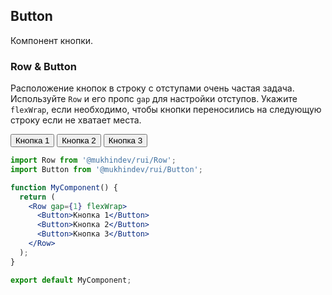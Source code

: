 
## Button

Компонент кнопки.

### Row & Button

Расположение кнопок в строку с отступами очень частая задача.
Используйте `Row` и его пропс `gap` для настройки отступов.
Укажите `flexWrap`, если необходимо,
чтобы кнопки переносились на следующую строку если не хватает места.

<Row gap={1} flexWrap>
  <Button>Кнопка 1</Button>
  <Button>Кнопка 2</Button>
  <Button>Кнопка 3</Button>
</Row>

```jsx
import Row from '@mukhindev/rui/Row';
import Button from '@mukhindev/rui/Button';

function MyComponent() {
  return (
    <Row gap={1} flexWrap>
      <Button>Кнопка 1</Button>
      <Button>Кнопка 2</Button>
      <Button>Кнопка 3</Button>
    </Row>
  );
}

export default MyComponent;
```
